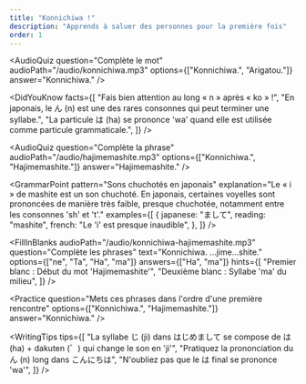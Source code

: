 ```yaml
---
title: "Konnichiwa !"
description: "Apprends à saluer des personnes pour la première fois"
order: 1
---
```


<CourseTitle
  title="Konnichiwa !"
  description="Apprends à saluer des personnes pour la première fois"
/>

<VocabCard
  word="こんにちは"
  reading="Konnichiwa"
  meaning="Bonjour (utilisé pendant la journée)"
  type="expression"
  exampleSentence="こんにちは、元気ですか？ (Konnichiwa, genki desu ka?)"
  exampleMeaning="Bonjour, comment allez-vous ?"
/>

<AudioQuiz
  question="Complète le mot"
  audioPath="/audio/konnichiwa.mp3"
  options={["Konnichiwa.", "Arigatou."]}
  answer="Konnichiwa."
/>

<DidYouKnow
  facts={[
    "Fais bien attention au long « n » après « ko » !",
    "En japonais, le ん (n) est une des rares consonnes qui peut terminer une syllabe.",
    "La particule は (ha) se prononce 'wa' quand elle est utilisée comme particule grammaticale.",
  ]}
/>

<VocabCard
  word="はじめまして"
  reading="Hajimemashite"
  meaning="Enchanté(e) (littéralement : C'est la première fois que nous nous rencontrons)"
  type="expression"
  exampleSentence="はじめまして、マリーです。 (Hajimemashite, Marī desu.)"
  exampleMeaning="Enchanté(e), je m'appelle Marie."
/>

<TrueFalse
  question="« Hajimemashite » signifie « enchanté »"
  answer={true}
  explanation="On dit « hajimemashite » lorsqu'on rencontre quelqu'un pour la première fois."
/>

<AudioQuiz
  question="Complète la phrase"
  audioPath="/audio/hajimemashite.mp3"
  options={["Konnichiwa.", "Hajimemashite."]}
  answer="Hajimemashite."
/>

<GrammarPoint
  pattern="Sons chuchotés en japonais"
  explanation="Le « i » de mashite est un son chuchoté. En japonais, certaines voyelles sont prononcées de manière très faible, presque chuchotée, notamment entre les consonnes 'sh' et 't'."
  examples={[
    {
      japanese: "まして",
      reading: "mashite",
      french: "Le 'i' est presque inaudible",
    },
  ]}
/>

<FillInBlanks
  audioPath="/audio/konnichiwa-hajimemashite.mp3"
  question="Complète les phrases"
  text="Konnichiwa. ...jime...shite."
  options={["ne", "Ta", "Ha", "ma"]}
  answers={["Ha", "ma"]}
  hints={[
    "Premier blanc : Début du mot 'Hajimemashite'",
    "Deuxième blanc : Syllabe 'ma' du milieu",
  ]}
/>

<Practice
  question="Mets ces phrases dans l'ordre d'une première rencontre"
  options={["Konnichiwa.", "Hajimemashite."]}
  answer="Konnichiwa."
/>

<WritingTips
  tips={[
    "La syllabe じ (ji) dans はじめまして se compose de は (ha) + dakuten (゛) qui change le son en 'ji'",
    "Pratiquez la prononciation du ん (n) long dans こんにちは",
    "N'oubliez pas que le は final se prononce 'wa'",
  ]}
/>
